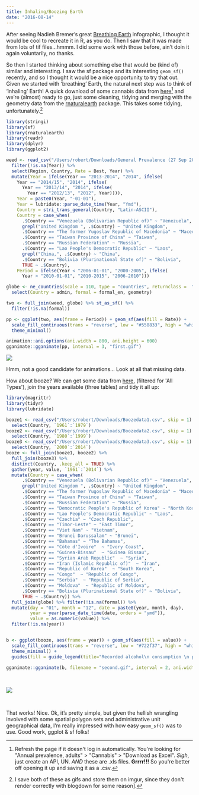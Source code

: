 ```yaml
---
title: Inhaling/Boozing Earth
date: "2016-08-14"
---
```


After seeing Nadieh Bremer’s great [Breathing Earth](http://www.datasketch.es/april/code/nadieh/) infographic, I thought it would be cool to recreate it in R, as you do. Then I saw that it was made from lots of tif files…hmmm. I did some work with those before, ain’t doin it again voluntarily, no thanks.

So then I started thinking about something else that would be (kind of) similar and interesting. I saw the sf package and its interesting `geom_sf()` recently, and so I thought it would be a nice opportunity to try that out. Given we started with ‘breathing’ Earth, the natural next step was to think of ‘inhaling’ Earth! A quick download of some cannabis data from [here](https://data.unodc.org/?lf=1&lng=en)[^1] and we’re (almost) ready to go, just some cleaning, tidying and merging with the geometry data from the [rnaturalearth](https://github.com/ropenscilabs/rnaturalearth) package. This takes some tidying, unfortunately.[^2]

```r
library(stringi)
library(sf)
library(rnaturalearth)
library(readr)
library(dplyr)
library(ggplot2)

weed <- read_csv("/Users/robert/Downloads/General Prevalence (27 Sep 2017 2207).csv", skip = 2) %>%
  filter(!is.na(Year)) %>%
  select(Region, Country, Rate = Best, Year) %>%
  mutate(Year = ifelse(Year == "2013-2014", "2014", ifelse(
    Year == "2014/15", "2014", ifelse(
      Year == "2013/14", "2014", ifelse(
        Year == "2012/13", "2012", Year)))),
    Year = paste0(Year, "-01-01"),
    Year = lubridate::parse_date_time(Year, "Ymd"),
    Country = stri_trans_general(Country, "Latin-ASCII"),
    Country = case_when(
      .$Country == "Venezuela (Bolivarian Republic of)" ~ "Venezuela",
      grepl("United Kingdom ", .$Country) ~ "United Kingdom",
      .$Country == "The former Yugoslav Republic of Macedonia" ~ "Macedonia",
      .$Country == "Taiwan Province of China" ~ "Taiwan",
      .$Country == "Russian Federation" ~ "Russia",
      .$Country == "Lao People's Democratic Republic" ~ "Laos",
      grepl("China,", .$Country) ~ "China",
      .$Country == "Bolivia (Plurinational State of)" ~ "Bolivia",
      TRUE ~ .$Country),
    Period = ifelse(Year < "2006-01-01", "2000-2005", ifelse(
      Year > "2010-01-01", "2010-2015", "2006-2010")))

globe <- ne_countries(scale = 110, type = "countries", returnclass =  "sf") %>%
  select(Country = admin, formal = formal_en, geometry)

two <- full_join(weed, globe) %>% st_as_sf() %>%
  filter(!is.na(formal))

pp <- ggplot(two, aes(frame = Period)) + geom_sf(aes(fill = Rate)) +
  scale_fill_continuous(trans = "reverse", low = "#558833", high = "white") +
  theme_minimal()

animation::ani.options(ani.width = 800, ani.height = 600)
gganimate::gganimate(pp, interval = 3, "first.gif")
```

![](https://imgur.com/PJygETS.gif)

Hmm, not a good candidate for animations... Look at all that missing data.

How about booze? We can get some data from [here](http://apps.who.int/gho/data/node.main.A1022?lang=en), (filtered for 'All Types'), join the years available (three tables) and tidy it all up:

```r
library(magrittr)
library(tidyr)
library(lubridate)

booze1 <- read_csv("/Users/robert/Downloads/Boozedata1.csv", skip = 1) %>%
  select(Country, `1961`:`1979`)
booze2 <- read_csv("/Users/robert/Downloads/Boozedata2.csv", skip = 1) %>%
  select(Country, `1980`:`1999`)
booze3 <- read_csv("/Users/robert/Downloads/Boozedata3.csv", skip = 1) %>%
  select(Country, `2000`:`2014`)
booze <- full_join(booze1, booze2) %>%
  full_join(booze3) %>%
  distinct(Country, .keep_all = TRUE) %>%
  gather(year, value, `1961`:`2014`) %>%
  mutate(Country = case_when(
      .$Country == "Venezuela (Bolivarian Republic of)" ~ "Venezuela",
      grepl("United Kingdom ", .$Country) ~ "United Kingdom",
      .$Country == "The former Yugoslav Republic of Macedonia" ~ "Macedonia",
      .$Country == "Taiwan Province of China" ~ "Taiwan",
      .$Country == "Russian Federation" ~ "Russia",
      .$Country == "Democratic People's Republic of Korea" ~ "North Korea",
      .$Country == "Lao People's Democratic Republic" ~ "Laos",
      .$Country == "Czechia" ~ "Czech Republic",
      .$Country == "Timor-Leste" ~ "East Timor",
      .$Country == "Viet Nam" ~ "Vietnam",
      .$Country == "Brunei Darussalam" ~ "Brunei",
      .$Country == "Bahamas" ~ "The Bahamas",
      .$Country == "Côte d'Ivoire"  ~ "Ivory Coast",
      .$Country == "Guinea-Bissau"  ~ "Guinea Bissau",
      .$Country == "Syrian Arab Republic"  ~ "Syria",
      .$Country == "Iran (Islamic Republic of)"  ~ "Iran",
      .$Country == "Republic of Korea"  ~ "South Korea",
      .$Country == "Congo"  ~ "Republic of Congo",
      .$Country == "Serbia"  ~ "Republic of Serbia",
      .$Country == "Moldova"  ~ "Republic of Moldova",
      .$Country == "Bolivia (Plurinational State of)" ~ "Bolivia",
      TRUE ~ .$Country)) %>%
  full_join(globe) %>% filter(!is.na(formal)) %>%
  mutate(day = "01", month = "12", date = paste0(year, month, day),
         year = year(parse_date_time(date, orders = "ymd")),
         value = as.numeric(value)) %>%
  filter(!is.na(year))


b <- ggplot(booze, aes(frame = year)) + geom_sf(aes(fill = value)) +
  scale_fill_continuous(trans = "reverse", low = "#722f37", high = "white") + #nice wine colour
  theme_minimal() +
  guides(fill = guide_legend(title="Recorded alcohol\n consumption \n per capita"))

gganimate::gganimate(b, filename = "second.gif", interval = 2, ani.width=800, ani.height=600)
```

<br />

![](https://imgur.com/MS8lSbV.gif)

<br />

That works! Nice. Ok, it’s pretty simple, but given the hellish wrangling involved with some spatial polygon sets and administrative unit geographical data, I’m really impressed with how easy `geom_sf()` was to use. Good work, ggplot & sf folks!

[^1]: Refresh the page if it doesn't log in automatically. You're looking for "Annual prevalence, adults" > "Cannabis" > "Download as Excel". _Sigh_, just create an API, UN. _AND_ these are .xls files. **Grrrr!!!** So you're better off opening it up and saving it as a .csv.
[^2]: I save both of these as gifs and store them on imgur, since they don't render correctly with blogdown for some reason].
